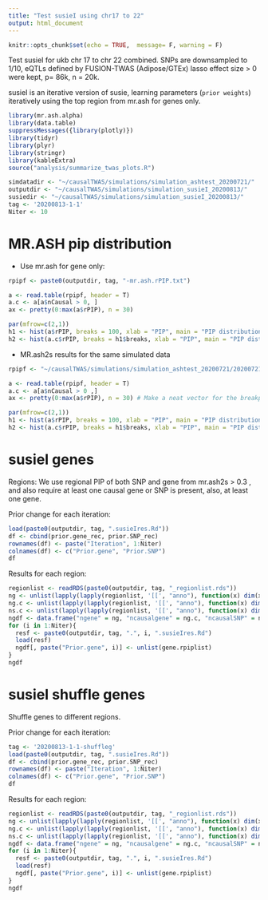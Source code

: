 ```yaml
---
title: "Test susieI using chr17 to 22"
output: html_document
---
```


```r
knitr::opts_chunk$set(echo = TRUE,  message= F, warning = F)
```

Test susieI for ukb chr 17 to chr 22 combined. SNPs are downsampled to 1/10, eQTLs defined by FUSION-TWAS (Adipose/GTEx) lasso effect size > 0 were kept, p= 86k, n = 20k.

susieI is an iterative version of susie, learning parameters (`prior weights`) iteratively using the top region from mr.ash for genes only.

```r
library(mr.ash.alpha)
library(data.table)
suppressMessages({library(plotly)})
library(tidyr)
library(plyr)
library(stringr)
library(kableExtra)
source("analysis/summarize_twas_plots.R")
```
```r
simdatadir <- "~/causalTWAS/simulations/simulation_ashtest_20200721/"
outputdir <- "~/causalTWAS/simulations/simulation_susieI_20200813/"
susiedir <- "~/causalTWAS/simulations/simulation_susieI_20200813/"
tag <- '20200813-1-1'
Niter <- 10
```

# MR.ASH pip distribution

* Use mr.ash for gene only:

```r
rpipf <- paste0(outputdir, tag, "-mr.ash.rPIP.txt")

a <- read.table(rpipf, header = T)
a.c <- a[a$nCausal > 0, ]
ax <- pretty(0:max(a$rPIP), n = 30)

par(mfrow=c(2,1))
h1 <- hist(a$rPIP, breaks = 100, xlab = "PIP", main = "PIP distribution-all", col = "grey"); grid()
h2 <- hist(a.c$rPIP, breaks = h1$breaks, xlab = "PIP", main = "PIP distribution-causal", col = "salmon");grid()
```

* MR.ash2s results for the same simulated data

```r
rpipf <- "~/causalTWAS/simulations/simulation_ashtest_20200721/20200721-1-1-mr.ash2s.lassoes-es.rPIP.txt"

a <- read.table(rpipf, header = T)
a.c <- a[a$nCausal > 0 ,]
ax <- pretty(0:max(a$rPIP), n = 30) # Make a neat vector for the breakpoints

par(mfrow=c(2,1))
h1 <- hist(a$rPIP, breaks = 100, xlab = "PIP", main = "PIP distribution-all", col = "grey"); grid()
h2 <- hist(a.c$rPIP, breaks = h1$breaks, xlab = "PIP", main = "PIP distribution-causal", col = "salmon");grid()
```

# susieI genes

Regions: We use regional PIP of both SNP and gene from mr.ash2s > 0.3 , and also require at least one causal gene or SNP is present, also, at least one gene.

Prior change for each iteration:
```r
load(paste0(outputdir, tag, ".susieIres.Rd"))
df <- cbind(prior.gene_rec, prior.SNP_rec)
rownames(df) <- paste("Iteration", 1:Niter)
colnames(df) <- c("Prior.gene", "Prior.SNP")
df
```

Results for each region:
```r
regionlist <- readRDS(paste0(outputdir, tag, "_regionlist.rds"))
ng <- unlist(lapply(lapply(regionlist, '[[', "anno"), function(x) dim(x[x$type == "gene", , drop = F ])[1]))
ng.c <- unlist(lapply(lapply(regionlist, '[[', "anno"), function(x) dim(x[x$type == "gene" & x$ifcausal == 1, , drop = F])[1]))
ns.c <- unlist(lapply(lapply(regionlist, '[[', "anno"), function(x) dim(x[x$type == "SNP" & x$ifcausal == 1, , drop = F])[1]))
ngdf <- data.frame("ngene" = ng, "ncausalgene" = ng.c, "ncausalSNP" = ns.c)
for (i in 1:Niter){
  resf <- paste0(outputdir, tag, ".", i, ".susieIres.Rd") 
  load(resf)
  ngdf[, paste("Prior.gene", i)] <- unlist(gene.rpiplist)
}
ngdf
```

# susieI shuffle genes
Shuffle genes to different regions. 

Prior change for each iteration:
```r
tag <- '20200813-1-1-shuffleg'
load(paste0(outputdir, tag, ".susieIres.Rd"))
df <- cbind(prior.gene_rec, prior.SNP_rec)
rownames(df) <- paste("Iteration", 1:Niter)
colnames(df) <- c("Prior.gene", "Prior.SNP")
df
```

Results for each region:
```r
regionlist <- readRDS(paste0(outputdir, tag, "_regionlist.rds"))
ng <- unlist(lapply(lapply(regionlist, '[[', "anno"), function(x) dim(x[x$type == "gene", , drop = F ])[1]))
ng.c <- unlist(lapply(lapply(regionlist, '[[', "anno"), function(x) dim(x[x$type == "gene" & x$ifcausal == 1, , drop = F])[1]))
ns.c <- unlist(lapply(lapply(regionlist, '[[', "anno"), function(x) dim(x[x$type == "SNP" & x$ifcausal == 1, , drop = F])[1]))
ngdf <- data.frame("ngene" = ng, "ncausalgene" = ng.c, "ncausalSNP" = ns.c)
for (i in 1:Niter){
  resf <- paste0(outputdir, tag, ".", i, ".susieIres.Rd") 
  load(resf)
  ngdf[, paste("Prior.gene", i)] <- unlist(gene.rpiplist)
}
ngdf
```
